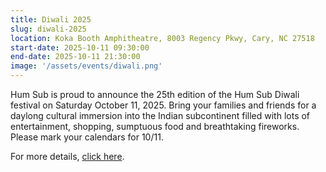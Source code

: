```yaml
---
title: Diwali 2025
slug: diwali-2025
location: Koka Booth Amphitheatre, 8003 Regency Pkwy, Cary, NC 27518
start-date: 2025-10-11 09:30:00
end-date: 2025-10-11 21:30:00
image: '/assets/events/diwali.png'
---
```


Hum Sub is proud to announce the 25th edition of the Hum Sub Diwali festival on Saturday October 11, 2025.
Bring your families and friends for a daylong cultural immersion into the Indian subcontinent filled with lots of entertainment, shopping, sumptuous food and breathtaking fireworks. Please mark your calendars for 10/11.

For more details, <a href="/hum-sub-diwali-2025">click here</a>.